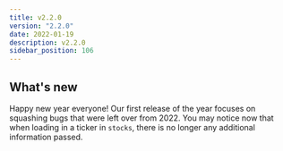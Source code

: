 ```yaml
---
title: v2.2.0
version: "2.2.0"
date: 2022-01-19
description: v2.2.0
sidebar_position: 106
---
```


## What's new

Happy new year everyone!  Our first release of the year focuses on squashing bugs that were left over from 2022.  You may notice now that when loading in a ticker in `stocks`, there is no longer any additional information passed.

